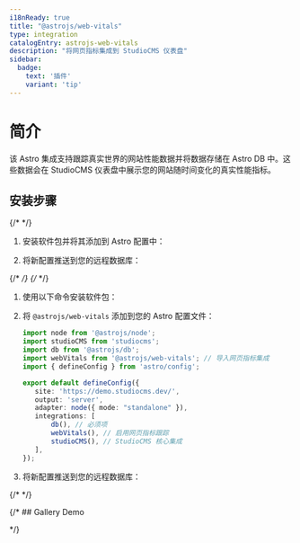 ```yaml
---
i18nReady: true
title: "@astrojs/web-vitals"
type: integration
catalogEntry: astrojs-web-vitals
description: "将网页指标集成到 StudioCMS 仪表盘"
sidebar:
  badge: 
    text: '插件'
    variant: 'tip'
---
```



# 简介

该 Astro 集成支持跟踪真实世界的网站性能数据并将数据存储在 Astro DB 中。这些数据会在 StudioCMS 仪表盘中展示您的网站随时间变化的真实性能指标。

## 安装步骤
<Tabs syncKey='install-method'>
  <TabItem label="Astro 安装方式" icon='astro'>
{/* <Steps> */}

1. 安装软件包并将其添加到 Astro 配置中：

   <PackageManagers type="exec" pkg="astro" args="add @astrojs/web-vitals" />

2. 将新配置推送到您的远程数据库：

   <PackageManagers type="exec" pkg="astro" args="db push" />

{/* </Steps> */}
  </TabItem>
  <TabItem label="手动安装方式" icon='seti:powershell'>
{/* <Steps> */}

1. 使用以下命令安装软件包：

   <PackageManagers pkg="@astrojs/web-vitals" />

2. 将 `@astrojs/web-vitals` 添加到您的 Astro 配置文件：

   ```ts twoslash title="astro.config.mjs" {12} ins={4, 13}
   import node from '@astrojs/node';
   import studioCMS from 'studiocms';
   import db from '@astrojs/db';
   import webVitals from '@astrojs/web-vitals'; // 导入网页指标集成
   import { defineConfig } from 'astro/config';

   export default defineConfig({
      site: 'https://demo.studiocms.dev/',
      output: 'server',
      adapter: node({ mode: "standalone" }),
      integrations: [
          db(), // 必须项 
          webVitals(), // 启用网页指标跟踪
          studioCMS(), // StudioCMS 核心集成
      ],
   });
   ```

3. 将新配置推送到您的远程数据库：

   <PackageManagers type="exec" pkg="astro" args="db push" />

{/* </Steps> */}
</TabItem>
</Tabs>


{/* ## Gallery Demo

<Gallery galleryImages={webVitalsImages} /> */}